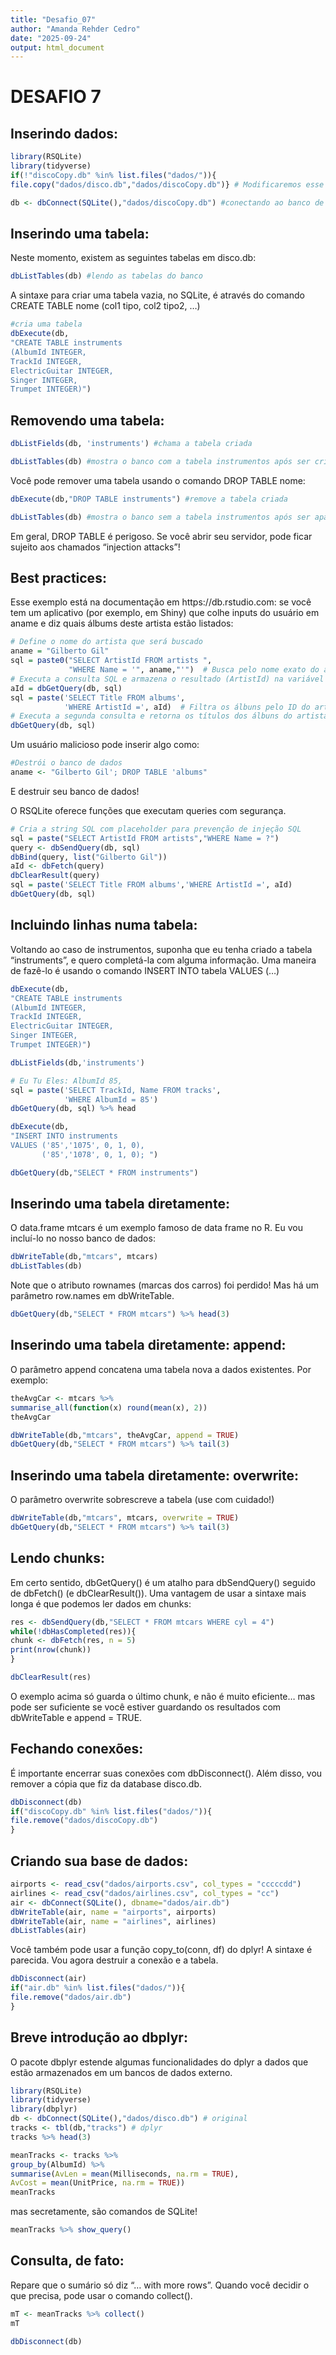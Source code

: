 ---
title: "Desafio_07"
author: "Amanda Rehder Cedro"
date: "2025-09-24"
output: html_document
---

# DESAFIO 7

## Inserindo dados:

```{r}
library(RSQLite)
library(tidyverse)
if(!"discoCopy.db" %in% list.files("dados/")){
file.copy("dados/disco.db","dados/discoCopy.db")} # Modificaremos esse arquivo
```

```{r}
db <- dbConnect(SQLite(),"dados/discoCopy.db") #conectando ao banco de dados copiado
```

## Inserindo uma tabela:

Neste momento, existem as seguintes tabelas em disco.db:

```{r}
dbListTables(db) #lendo as tabelas do banco
```

A sintaxe para criar uma tabela vazia, no SQLite, é através do comando CREATE TABLE nome (col1 tipo, col2 tipo2, ...)

```{r}
#cria uma tabela 
dbExecute(db,
"CREATE TABLE instruments
(AlbumId INTEGER,
TrackId INTEGER,
ElectricGuitar INTEGER,
Singer INTEGER,
Trumpet INTEGER)") 
```

## Removendo uma tabela:

```{r}
dbListFields(db, 'instruments') #chama a tabela criada
```

```{r}
dbListTables(db) #mostra o banco com a tabela instrumentos após ser criada
```

Você pode remover uma tabela usando o comando DROP TABLE nome:

```{r}
dbExecute(db,"DROP TABLE instruments") #remove a tabela criada
```

```{r}
dbListTables(db) #mostra o banco sem a tabela instrumentos após ser apagada
```

Em geral, DROP TABLE é perigoso. Se você abrir seu servidor, pode ficar sujeito aos chamados "injection attacks"!

## Best practices:

Esse exemplo está na documentação em https://db.rstudio.com: se você tem um aplicativo (por exemplo, em Shiny) que colhe inputs do usuário em aname e diz quais álbums deste artista estão listados:

```{r}
# Define o nome do artista que será buscado
aname = "Gilberto Gil"
sql = paste0("SELECT ArtistId FROM artists ",
             "WHERE Name = '", aname,"'")  # Busca pelo nome exato do artista
# Executa a consulta SQL e armazena o resultado (ArtistId) na variável aId
aId = dbGetQuery(db, sql)
sql = paste('SELECT Title FROM albums',
            'WHERE ArtistId =', aId)  # Filtra os álbuns pelo ID do artista
# Executa a segunda consulta e retorna os títulos dos álbuns do artista
dbGetQuery(db, sql)
```

Um usuário malicioso pode inserir algo como:

```{r}
#Destrói o banco de dados
aname <- "Gilberto Gil'; DROP TABLE 'albums"
```

E destruir seu banco de dados!

O RSQLite oferece funções que executam queries com segurança.

```{r}
# Cria a string SQL com placeholder para prevenção de injeção SQL
sql = paste("SELECT ArtistId FROM artists","WHERE Name = ?")
query <- dbSendQuery(db, sql)
dbBind(query, list("Gilberto Gil"))
aId <- dbFetch(query)
dbClearResult(query)
sql = paste('SELECT Title FROM albums','WHERE ArtistId =', aId)
dbGetQuery(db, sql)
```

## Incluindo linhas numa tabela:

Voltando ao caso de instrumentos, suponha que eu tenha criado a tabela "instruments", e quero completá-la com alguma informação. Uma maneira de fazê-lo é usando o comando INSERT INTO tabela VALUES (...)

```{r}
dbExecute(db,
"CREATE TABLE instruments
(AlbumId INTEGER,
TrackId INTEGER,
ElectricGuitar INTEGER,
Singer INTEGER,
Trumpet INTEGER)")

dbListFields(db,'instruments')
```

```{r}
# Eu Tu Eles: AlbumId 85,
sql = paste('SELECT TrackId, Name FROM tracks',
            'WHERE AlbumId = 85')
dbGetQuery(db, sql) %>% head
```

```{r}
dbExecute(db,
"INSERT INTO instruments
VALUES ('85','1075', 0, 1, 0),
       ('85','1078', 0, 1, 0); ")
```

```{r}
dbGetQuery(db,"SELECT * FROM instruments")
```

## Inserindo uma tabela diretamente:

O data.frame mtcars é um exemplo famoso de data frame no R. Eu vou incluí-lo no nosso banco de dados:

```{r}
dbWriteTable(db,"mtcars", mtcars)
dbListTables(db)
```

Note que o atributo rownames (marcas dos carros) foi perdido! Mas há um parâmetro row.names em dbWriteTable.

```{r}
dbGetQuery(db,"SELECT * FROM mtcars") %>% head(3)
```

## Inserindo uma tabela diretamente: append:

O parâmetro append concatena uma tabela nova a dados existentes. Por exemplo:

```{r}
theAvgCar <- mtcars %>%
summarise_all(function(x) round(mean(x), 2))
theAvgCar
```

```{r}
dbWriteTable(db,"mtcars", theAvgCar, append = TRUE)
dbGetQuery(db,"SELECT * FROM mtcars") %>% tail(3)
```

## Inserindo uma tabela diretamente: overwrite:

O parâmetro overwrite sobrescreve a tabela (use com cuidado!)

```{r}
dbWriteTable(db,"mtcars", mtcars, overwrite = TRUE)
dbGetQuery(db,"SELECT * FROM mtcars") %>% tail(3)
```

## Lendo chunks:

Em certo sentido, dbGetQuery() é um atalho para dbSendQuery() seguido de dbFetch() (e dbClearResult()). Uma vantagem de usar a sintaxe mais longa é que podemos ler dados em chunks:

```{r}
res <- dbSendQuery(db,"SELECT * FROM mtcars WHERE cyl = 4")
while(!dbHasCompleted(res)){
chunk <- dbFetch(res, n = 5)
print(nrow(chunk))
}
```

```{r}
dbClearResult(res)
```

O exemplo acima só guarda o último chunk, e não é muito eficiente... mas pode ser suficiente se você estiver guardando os resultados com dbWriteTable e append = TRUE.

## Fechando conexões:

É importante encerrar suas conexões com dbDisconnect(). Além disso, vou remover a cópia que fiz da database disco.db.

```{r}
dbDisconnect(db)
if("discoCopy.db" %in% list.files("dados/")){
file.remove("dados/discoCopy.db")
}
```

## Criando sua base de dados:

```{r}
airports <- read_csv("dados/airports.csv", col_types = "cccccdd")
airlines <- read_csv("dados/airlines.csv", col_types = "cc")
air <- dbConnect(SQLite(), dbname="dados/air.db")
dbWriteTable(air, name = "airports", airports)
dbWriteTable(air, name = "airlines", airlines)
dbListTables(air)
```

Você também pode usar a função copy_to(conn, df) do dplyr! A sintaxe é parecida. Vou agora destruir a conexão e a tabela.

```{r}
dbDisconnect(air)
if("air.db" %in% list.files("dados/")){
file.remove("dados/air.db")
}
```

## Breve introdução ao dbplyr:

O pacote dbplyr estende algumas funcionalidades do dplyr a dados que estão armazenados em um bancos de dados externo.

```{r}
library(RSQLite)
library(tidyverse)
library(dbplyr)
db <- dbConnect(SQLite(),"dados/disco.db") # original
tracks <- tbl(db,"tracks") # dplyr
tracks %>% head(3)
```

```{r}
meanTracks <- tracks %>%
group_by(AlbumId) %>%
summarise(AvLen = mean(Milliseconds, na.rm = TRUE),
AvCost = mean(UnitPrice, na.rm = TRUE))
meanTracks
```

mas secretamente, são comandos de SQLite!

```{r}
meanTracks %>% show_query()
```

## Consulta, de fato:

Repare que o sumário só diz "... with more rows". Quando você decidir o que precisa, pode usar o comando collect().

```{r}
mT <- meanTracks %>% collect()
mT
```

```{r}
dbDisconnect(db) 
```
